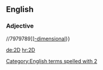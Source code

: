 ==English==

===Adjective===
{{en-adj|-}}
//7979789]][[-dimensional]]}}

[[Category:English terms spelled with 2]]

[[de:2D]]
[[hr:2D]]